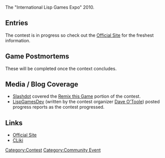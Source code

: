 The "International Lisp Games Expo" 2010.

== Entries ==

The contest is in progress so check out the [http://www.cliki.net/InternationalLispGameExpo2010 Official Site] for the freshest information.

== Game Postmortems ==

These will be completed once the context concludes.

== Media / Blog Coverage ==

* [http://www.slashdot.org Slashdot] covered the [http://games.slashdot.org/story/10/07/18/227243/Remix-This-Game-mdash-a-Free-Software-Experiment?art_pos=1 Remix this Game] portion of the contest.
* [http://lispgamesdev.blogspot.com/ LispGamesDev] (written by the contest organizer [[User:Dto1138|Dave O'Toole]]) posted progress reports as the contest progressed.

== Links ==

* [http://www.cliki.net/InternationalLispGameExpo2010 Official Site]
* [http://www.cliki.net/Gentoo/InternationalLispGameExpo2010 CLiki]


[[Category:Contest]]
[[Category:Community Event]]